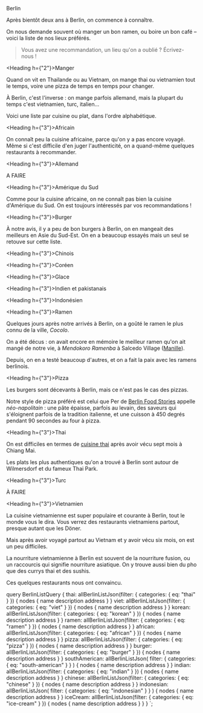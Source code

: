 

<Column>
<Heading h={"1"} center>
  Berlin
</Heading>

Après bientôt deux ans à Berlin, on commence à connaître.

On nous demande souvent où manger un bon ramen, ou boire un bon café – voici la
liste de nos lieux préférés.

<Blockquote>
  Vous avez une recommandation, un lieu qu'on a oublié ? Écrivez-nous !
</Blockquote>

<Heading h={"2"}>Manger</Heading>

Quand on vit en Thailande ou au Vietnam, on mange thai ou vietnamien tout le
temps, voire une pizza de temps en temps pour changer.

À Berlin, c'est l'inverse : on mange parfois allemand, mais la plupart du temps
c'est vietnamien, turc, italien...

Voici une liste par cuisine ou plat, dans l'ordre alphabétique.

<Heading h={"3"}>Africain</Heading>

On connaît peu la cuisine africaine, parce qu'on y a pas encore voyagé. Même si
c'est difficile d'en juger l'authenticité, on a quand-même quelques restaurants
à recommander.

<PlacesList places={props.data.african.nodes} />

<Heading h={"3"}>Allemand</Heading>

A FAIRE

<Heading h={"3"}>Amérique du Sud</Heading>

Comme pour la cuisine africaine, on ne connaît pas bien la cuisine d'Amérique du
Sud. On est toujours intéressés par vos recommandations !

<PlacesList places={props.data.southAmerican.nodes} />

<Heading h={"3"}>Burger</Heading>

À notre avis, il y a peu de bon burgers à Berlin, on en mangeait des meilleurs
en Asie du Sud-Est. On en a beaucoup essayés mais un seul se retouve sur cette
liste.

<PlacesList places={props.data.burger.nodes} />

<Heading h={"3"}>Chinois</Heading>

<PlacesList places={props.data.chinese.nodes} />

<Heading h={"3"}>Coréen</Heading>
<PlacesList places={props.data.korean.nodes} />

<Heading h={"3"}>Glace</Heading>
<PlacesList places={props.data.iceCream.nodes} />

<Heading h={"3"}>Indien et pakistanais</Heading>
<PlacesList places={props.data.indian.nodes} />

<Heading h={"3"}>Indonésien</Heading>
<PlacesList places={props.data.indonesian.nodes} />

<Heading h={"3"}>Ramen</Heading>

Quelques jours après notre arrivés à Berlin, on a goûté le ramen le plus connu
de la ville, _Cocolo_.

On a été décus : on avait encore en mémoire le meilleur ramen qu'on ait mangé de
notre vie, à _Mendokoro Ramenba_ à Salcedo Village
([Manille](/gratte-ciels-jeepneys-et-barbecue-bienvenue-a-manille/)).

Depuis, on en a testé beaucoup d'autres, et on a fait la paix avec les ramens
berlinois.

<PlacesList places={props.data.ramen.nodes} />

<Heading h={"3"}>Pizza</Heading>

Les burgers sont décevants à Berlin, mais ce n'est pas le cas des pizzas.

Notre style de pizza préféré est celui que Per de
[Berlin Food Stories](https://berlinfoodstories.com/2020/07/11/the-pizza-list/)
appelle *néo-napolitain* : une pâte épaisse, parfois au levain, des saveurs qui
s'éloignent parfois de la tradition italienne, et une cuisson à 450 degrés
pendant 90 secondes au four à pizza.

<PlacesList places={props.data.pizza.nodes} />

<Heading h={"3"}>Thai</Heading>

On est difficiles en termes de
[cuisine thai](/chiang-mai-episode-6-manger-dehors/) après avoir vécu sept mois
à Chiang Mai.

Les plats les plus authentiques qu'on a trouvé à Berlin sont autour de
Wilmersdorf et du fameux Thai Park.

<PlacesList places={props.data.thai.nodes} />

<Heading h={"3"}>Turc</Heading>

À FAIRE

<Heading h={"3"}>Vietnamien</Heading>

La cuisine vietnamienne est super populaire et courante à Berlin, tout le monde
vous le dira. Vous verrez des restaurants vietnamiens partout, presque autant
que les Döner.

Mais après avoir voyagé partout au Vietnam et y avoir vécu six mois, on est un
peu difficiles.

La nourriture vietnamienne à Berlin est souvent de la nourriture fusion, ou un
raccourcis qui signifie nourriture asiatique. On y trouve aussi bien du pho que
des currys thai et des sushis.

Ces quelques restaurants nous ont convaincu.

<PlacesList places={props.data.viet.nodes} />

</Column>

  query BerlinListQuery {
    thai: allBerlinListJson(filter: { categories: { eq: "thai" } }) {
      nodes {
        name
        description
        address
      }
    }
    viet: allBerlinListJson(filter: { categories: { eq: "viet" } }) {
      nodes {
        name
        description
        address
      }
    }
    korean: allBerlinListJson(filter: { categories: { eq: "korean" } }) {
      nodes {
        name
        description
        address
      }
    }
    ramen: allBerlinListJson(filter: { categories: { eq: "ramen" } }) {
      nodes {
        name
        description
        address
      }
    }
    african: allBerlinListJson(filter: { categories: { eq: "african" } }) {
      nodes {
        name
        description
        address
      }
    }
    pizza: allBerlinListJson(filter: { categories: { eq: "pizza" } }) {
      nodes {
        name
        description
        address
      }
    }
    burger: allBerlinListJson(filter: { categories: { eq: "burger" } }) {
      nodes {
        name
        description
        address
      }
    }
    southAmerican: allBerlinListJson(
      filter: { categories: { eq: "south-american" } }
    ) {
      nodes {
        name
        description
        address
      }
    }
    indian: allBerlinListJson(filter: { categories: { eq: "indian" } }) {
      nodes {
        name
        description
        address
      }
    }
    chinese: allBerlinListJson(filter: { categories: { eq: "chinese" } }) {
      nodes {
        name
        description
        address
      }
    }
    indonesian: allBerlinListJson(
      filter: { categories: { eq: "indonesian" } }
    ) {
      nodes {
        name
        description
        address
      }
    }
    iceCream: allBerlinListJson(filter: { categories: { eq: "ice-cream" } }) {
      nodes {
        name
        description
        address
      }
    }
  }
`;

